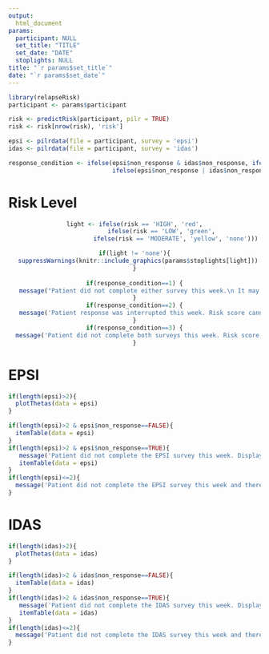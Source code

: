 ```yaml
---
output:
  html_document
params: 
  participant: NULL
  set_title: "TITLE"
  set_date: "DATE"
  stoplights: NULL
title: "`r params$set_title`"
date: "`r params$set_date`"
---
```


```r
library(relapseRisk)
participant <- params$participant

risk <- predictRisk(participant, pilr = TRUE)
risk <- risk[nrow(risk), 'risk']

epsi <- pilrdata(file = participant, survey = 'epsi')
idas <- pilrdata(file = participant, survey = 'idas')

response_condition <- ifelse(epsi$non_response & idas$non_response, ifelse(epsi$tech_inter | idas$tech_inter,2,1),
                             ifelse(epsi$non_response | idas$non_response,3,4))
```

# Risk Level

<center>
```r
light <- ifelse(risk == 'HIGH', 'red',
                ifelse(risk == 'LOW', 'green', 
                       ifelse(risk == 'MODERATE', 'yellow', 'none')))

if(light != 'none'){
  suppressWarnings(knitr::include_graphics(params$stoplights[light]))
}
         
if(response_condition==1) {
   message("Patient did not complete either survey this week.\n It may be helpful to encourage patient to be more responsive.")      
}
if(response_condition==2) {
   message('Patient response was interrupted this week. Risk score cannot be calculated.\n It may be helpful to encourage patient to check network connections before each survey,\n and avoid existing each survey before submission.')
}
if(response_condition==3) {
  message('Patient did not complete both surveys this week. Risk score cannot be calculated.')
}

```
</center>

\newpage
# EPSI

```r
if(length(epsi)>2){
  plotThetas(data = epsi)
}
```

```r
if(length(epsi)>2 & epsi$non_response==FALSE){
  itemTable(data = epsi)
} 
if(length(epsi)>2 & epsi$non_response==TRUE){
   message('Patient did not complete the EPSI survey this week. Display results from the last completed survey.')
   itemTable(data = epsi) 
}
if(length(epsi)<=2){
  message('Patient did not complete the EPSI survey this week and there are no previous records.')
}
```

\newpage
# IDAS

```r
if(length(idas)>2){
  plotThetas(data = idas)
}
```

```r
if(length(idas)>2 & idas$non_response==FALSE){
  itemTable(data = idas)
} 
if(length(idas)>2 & idas$non_response==TRUE){
   message('Patient did not complete the IDAS survey this week. Display results from the last completed survey.')
   itemTable(data = idas) 
}
if(length(idas)<=2){
  message('Patient did not complete the IDAS survey this week and there are no previous records.')
}
```
